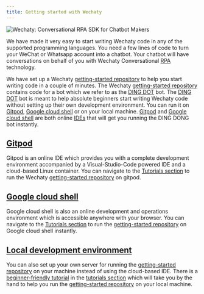 ```yaml
---
title: Getting started with Wechaty
---
```


![Wechaty: Conversational RPA SDK for Chatbot Makers](/img/wechaty-logo.svg)

We have made it very easy to start writing Wechaty code in any of the supported programming languages. You need a few lines of code to turn your WeChat or Whatsapp account into a chatbot. Your chatbot will have conversations on behalf of you with Wechaty Conversational [RPA](#placeholder-link) technology.

We have set up a Wechaty [getting-started repository](https://github.com/wechaty/wechaty-getting-started) to help you start writing code in a couple of minutes. The Wechaty [getting-started repository](https://github.com/wechaty/wechaty-getting-started) contains code for a bot which we refer to as the [DING DOT](#placeholder-link) bot. The [DING DOT](#placeholder-link) bot is meant to help absolute beginners start writing Wechaty code without setting up their own development environment. You can run it on [Gitpod](https://www.gitpod.io/), [Google cloud shell](https://cloud.google.com/shell) or on your local machine. [Gitpod](https://www.gitpod.io/) and [Google cloud shell](https://cloud.google.com/shell) are both online [IDEs](#placeholder-link) that will get you running the DING DONG bot instantly.

## [Gitpod](#placeholder-link)

Gitpod is an online IDE which provides you with a complete development environment accompanied by a Visual-Studio-Code powered IDE and a cloud-based Linux container. You can navigate to the [Tutorials section](#placeholder-link) to run the Wechaty [getting-started repository](https://github.com/wechaty/wechaty-getting-started) on gitpod.

## [Google cloud shell](#placeholder-link)

Google cloud shell is also an online development and operations environment which is accessible anywhere with your browser. You can navigate to the [Tutorials section](#placeholder-link) to run the [getting-started repository](https://github.com/wechaty/wechaty-getting-started) on Google cloud shell instantly.

## [Local development environment](#placeholder-link)

You can also set up your own server for running the [getting-started repository](https://github.com/wechaty/wechaty-getting-started) on your machine instead of using the cloud-based IDE. There is a [beginner-friendly tutorial](#placeholder-link) in the [tutorials section](#placeholder-link) which will take you by the hand to help you run the [getting-started repository](https://github.com/wechaty/wechaty-getting-started) on your local machine.
